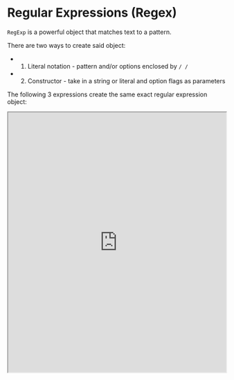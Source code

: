 

# Regular Expressions (Regex)

`RegExp` is a powerful object that matches text to a pattern.

There are two ways to create said object:

- 1) Literal notation - pattern and/or options enclosed by `/ /`

- 2) Constructor - take in a string or literal and option flags as parameters 


The following 3 expressions create the same exact regular expression object:

 <iframe
    src="https://hlab.app/s/docs/regexp_hbook"
    width="100%"
    height="600px"/>

:::info

The 'i' is one of many flags, specifically for making the search case-insensitive.

:::

Let's breakdown the regular expression `/ab+c/`: 

- `+` after b means to match at least one 'b'

- 'a' and 'c' are simply the beginning and end of the pattern

  - 'abc' matches, as well as 'abbbc'. 'ababc' does not

A great example is `/be+/`:  'bee', 'bent', 'bear' are all matches.

### Character classes and Anchors

A **character class** matches any one set of characters. 

Here are some examples:

- `[ae]` matches the "a" in "based", and "e" in "lane"

- `[^ae]` matches anything **not** in the character class - "r", "g", "n" are matched in "green"

- `[A-P]` matches any character in the range A through P

- `\w` matches any word character - "V", "e", "2", "0", **not "."** in "Ve2.0"

**Anchors** cause a match to suceed or fail based on the **current position in the string**.

They don't cause advancement through the string or consume characters.

Here's a few examples:

- `$` match must occur at the end 

- `\A` match must occur at the start of the string

- `\b` match must occur on a boundary between a word character and a non-word character

:::tip
This is a very brief introduction - to learn more about:

  - character classes, anchors, and regular expressions in general visit: [RegExp - MDN](https://developer.mozilla.org/en-US/docs/Web/JavaScript/Guide/Regular_Expressions). 

:::